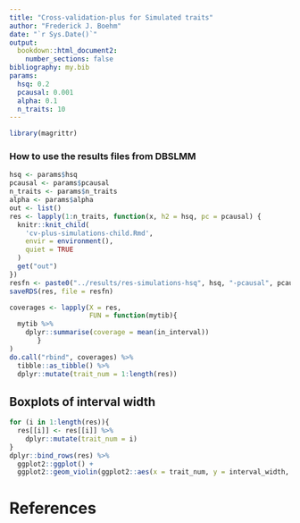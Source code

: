 ```yaml
---
title: "Cross-validation-plus for Simulated traits"
author: "Frederick J. Boehm"
date: "`r Sys.Date()`"
output: 
  bookdown::html_document2:
    number_sections: false
bibliography: my.bib
params:
  hsq: 0.2
  pcausal: 0.001
  alpha: 0.1
  n_traits: 10
---
```


```r
library(magrittr)
```


### How to use the results files from DBSLMM


```r
hsq <- params$hsq
pcausal <- params$pcausal
n_traits <- params$n_traits
alpha <- params$alpha
out <- list()
res <- lapply(1:n_traits, function(x, h2 = hsq, pc = pcausal) {
  knitr::knit_child(
    'cv-plus-simulations-child.Rmd', 
    envir = environment(), 
    quiet = TRUE
  )
  get("out")
})
resfn <- paste0("../results/res-simulations-hsq", hsq, "-pcausal", pcausal, ".rds")
saveRDS(res, file = resfn)
```


```r
coverages <- lapply(X = res, 
                    FUN = function(mytib){
  mytib %>%
    dplyr::summarise(coverage = mean(in_interval))
       }
)
do.call("rbind", coverages) %>%
  tibble::as_tibble() %>%
  dplyr::mutate(trait_num = 1:length(res))
```

## Boxplots of interval width

```r
for (i in 1:length(res)){
  res[[i]] <- res[[i]] %>%
    dplyr::mutate(trait_num = i)
}
dplyr::bind_rows(res) %>%
  ggplot2::ggplot() + 
  ggplot2::geom_violin(ggplot2::aes(x = trait_num, y = interval_width, group = trait_num))
```



# References





